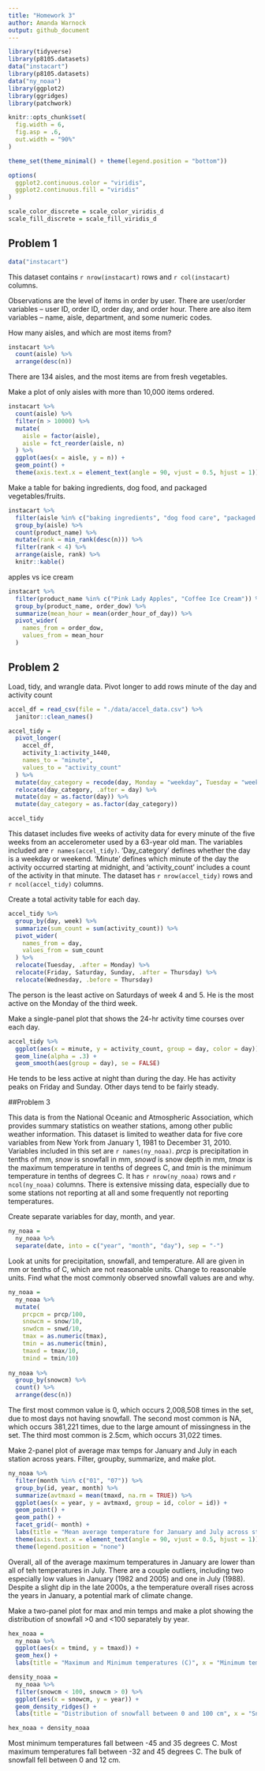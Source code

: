 ```yaml
---
title: "Homework 3"
author: Amanda Warnock
output: github_document
---
```



```r
library(tidyverse)
library(p8105.datasets)
data("instacart")
library(p8105.datasets)
data("ny_noaa")
library(ggplot2)
library(ggridges)
library(patchwork)

knitr::opts_chunk$set(
  fig.width = 6,
  fig.asp = .6,
  out.width = "90%"
)

theme_set(theme_minimal() + theme(legend.position = "bottom"))

options(
  ggplot2.continuous.color = "viridis",
  ggplot2.continuous.fill = "viridis"
)

scale_color_discrete = scale_color_viridis_d
scale_fill_discrete = scale_fill_viridis_d
```


## Problem 1

```r
data("instacart")
```

This dataset contains `r nrow(instacart)` rows and `r col(instacart)` columns. 

Observations are the level of items in order by user. There are user/order variables -- user ID, order ID, order day, and order hour. There are also item variables -- name, aisle, department, and some numeric codes. 

How many aisles, and which are most items from?

```r
instacart %>% 
  count(aisle) %>% 
  arrange(desc(n))
```

There are 134 aisles, and the most items are from fresh vegetables. 


Make a plot of only aisles with more than 10,000 items ordered. 

```r
instacart %>% 
  count(aisle) %>% 
  filter(n > 10000) %>% 
  mutate(
    aisle = factor(aisle), 
    aisle = fct_reorder(aisle, n)
  ) %>% 
  ggplot(aes(x = aisle, y = n)) +
  geom_point() +
  theme(axis.text.x = element_text(angle = 90, vjust = 0.5, hjust = 1))
```


Make a table for baking ingredients, dog food, and packaged vegetables/fruits.

```r
instacart %>% 
  filter(aisle %in% c("baking ingredients", "dog food care", "packaged vegetables fruits")) %>% 
  group_by(aisle) %>% 
  count(product_name) %>% 
  mutate(rank = min_rank(desc(n))) %>% 
  filter(rank < 4) %>% 
  arrange(aisle, rank) %>% 
  knitr::kable()
```

apples vs ice cream

```r
instacart %>% 
  filter(product_name %in% c("Pink Lady Apples", "Coffee Ice Cream")) %>% 
  group_by(product_name, order_dow) %>% 
  summarize(mean_hour = mean(order_hour_of_day)) %>% 
  pivot_wider(
    names_from = order_dow,
    values_from = mean_hour
  )
```


## Problem 2

Load, tidy, and wrangle data. Pivot longer to add rows minute of the day and activity count

```r
accel_df = read_csv(file = "./data/accel_data.csv") %>% 
  janitor::clean_names()

accel_tidy = 
  pivot_longer(
    accel_df,
    activity_1:activity_1440,
    names_to = "minute",
    values_to = "activity_count"
  ) %>% 
  mutate(day_category = recode(day, Monday = "weekday", Tuesday = "weekday", Wednesday = "weekday", Thursday = "weekday", Friday = "weekday", Saturday = "weekend", Sunday = "weekend")) %>% 
  relocate(day_category, .after = day) %>% 
  mutate(day = as.factor(day)) %>% 
  mutate(day_category = as.factor(day_category))

accel_tidy
```

This dataset includes five weeks of activity data for every minute of the five weeks from an accelerometer used by a 63-year old man. The variables included are `r names(accel_tidy)`. 'Day_category' defines whether the day is a weekday or weekend. 'Minute' defines which minute of the day the activity occurred starting at midnight, and 'activity_count' includes a count of the activity in that minute. The dataset has `r nrow(accel_tidy)` rows and `r ncol(accel_tidy)` columns.


Create a total activity table for each day.

```r
accel_tidy %>% 
  group_by(day, week) %>% 
  summarize(sum_count = sum(activity_count)) %>% 
  pivot_wider(
    names_from = day,
    values_from = sum_count
  ) %>% 
  relocate(Tuesday, .after = Monday) %>% 
  relocate(Friday, Saturday, Sunday, .after = Thursday) %>% 
  relocate(Wednesday, .before = Thursday)

```
The person is the least active on Saturdays of week 4 and 5. He is the most active on the Monday of the third week. 

Make a single-panel plot that shows the 24-hr activity time courses over each day.

```r
accel_tidy %>% 
  ggplot(aes(x = minute, y = activity_count, group = day, color = day)) +
  geom_line(alpha = .3) +
  geom_smooth(aes(group = day), se = FALSE)
```
He tends to be less active at night than during the day. He has activity peaks on Friday and Sunday. Other days tend to be fairly steady. 

##Problem 3

This data is from the National Oceanic and Atmospheric Association, which provides summary statistics on weather stations, among other public weather information. This dataset is limited to weather data for five core variables from New York from January 1, 1981 to December 31, 2010. Variables included in this set are `r names(ny_noaa)`. *prcp* is precipitation in tenths of mm, *snow* is snowfall in mm, *snowd* is snow depth in mm, *tmax* is the maximum temperature in tenths of degrees C, and *tmin* is the minimum temperature in tenths of degrees C. It has `r nrow(ny_noaa)` rows and `r ncol(ny_noaa)` columns. There is extensive missing data, especially due to some stations not reporting at all and some frequently not reporting temperatures. 

Create separate variables for day, month, and year. 

```r
ny_noaa = 
  ny_noaa %>% 
  separate(date, into = c("year", "month", "day"), sep = "-")
```

Look at units for precipitation, snowfall, and temperature. All are given in mm or tenths of C, which are not reasonable units. Change to reasonable units. Find what the most commonly observed snowfall values are and why.  

```r
ny_noaa = 
  ny_noaa %>% 
  mutate(
    prcpcm = prcp/100, 
    snowcm = snow/10,
    snwdcm = snwd/10,
    tmax = as.numeric(tmax),
    tmin = as.numeric(tmin),
    tmaxd = tmax/10,
    tmind = tmin/10)
  
ny_noaa %>% 
  group_by(snowcm) %>% 
  count() %>% 
  arrange(desc(n))
```

The first most common value is 0, which occurs 2,008,508 times in the set, due to most days not having snowfall. The second most common is NA, which occurs 381,221 times, due to the large amount of missingness in the set. The third most common is 2.5cm, which occurs 31,022 times.

Make 2-panel plot of average max temps for January and July in each station across years. Filter, groupby, summarize, and make plot. 

```r
ny_noaa %>% 
  filter(month %in% c("01", "07")) %>% 
  group_by(id, year, month) %>% 
  summarize(avtmaxd = mean(tmaxd, na.rm = TRUE)) %>% 
  ggplot(aes(x = year, y = avtmaxd, group = id, color = id)) +
  geom_point() + 
  geom_path() +
  facet_grid(~ month) + 
  labs(title = "Mean average temperature for January and July across stations and years", x = "year", y = "average maximum temperature (C)") +
  theme(axis.text.x = element_text(angle = 90, vjust = 0.5, hjust = 1)) +
  theme(legend.position = "none")
```
Overall, all of the average maximum temperatures in January are lower than all of teh temperatures in July. There are a couple outliers, including two especially low values in January (1982 and 2005) and one in July (1988). Despite a slight dip in the late 2000s, a the temperature overall rises across the years in January, a potential mark of climate change. 

Make a two-panel plot for max and min temps and make a plot showing the distribution of snowfall >0 and <100 separately by year. 

```r
hex_noaa = 
  ny_noaa %>% 
  ggplot(aes(x = tmind, y = tmaxd)) + 
  geom_hex() +
  labs(title = "Maximum and Minimum temperatures (C)", x = "Minimum temperature (C)", y = "Maximum temperature (C)")

density_noaa = 
  ny_noaa %>% 
  filter(snowcm < 100, snowcm > 0) %>% 
  ggplot(aes(x = snowcm, y = year)) +
  geom_density_ridges() +
  labs(title = "Distribution of snowfall between 0 and 100 cm", x = "Snowfall (cm)", y = "Year")

hex_noaa + density_noaa
```
Most minimum temperatures fall between -45 and 35 degrees C. Most maximum temperatures fall between -32 and 45 degrees C. The bulk of snowfall fell between 0 and 12 cm. 
